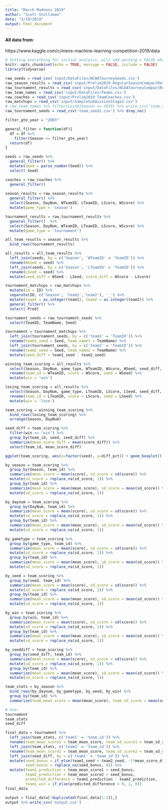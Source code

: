 ```yaml
---
title: "March Madness 2019"
author: "Scott Stoltzman"
date: "3/19/2019"
output: html_document
---
```


#### All data from:  
https://www.kaggle.com/c/mens-machine-learning-competition-2019/data

```r
# Setting everything for initial analysis, will add warning = FALSE when going to knit for real
knitr::opts_chunk$set(echo = TRUE, message = FALSE, include = FALSE)
library(tidyverse)
```
  

```r
raw_seeds = read_csv('input/DataFiles/NCAATourneySeeds.csv')
raw_season_results = read_csv('input/Prelim2019_RegularSeasonCompactResults.csv')
raw_tournament_results = read_csv('input/DataFiles/NCAATourneyCompactResults.csv')
raw_team_names = read_csv('input/DataFiles/Teams.csv')
raw_coaches = read_csv('input/Prelim2019_TeamCoaches.csv')
raw_matchups = read_csv('input/SampleSubmissionStage2.csv')
# raw_team_names %>% filter(LastD1Season == 2019) %>% write_csv('team_seeds.csv') #filled in manually
raw_tournament_seeds = read_csv('team_seeds.csv') %>% drop_na()
```


```r
filter_gte_year = "2003"

general_filter = function(df){
  df = df %>%
    filter(Season >= filter_gte_year)
  return(df)
}

```


```r
seeds = raw_seeds %>% 
  general_filter() %>%
  mutate(seed = parse_number(Seed)) %>%
  select(-Seed)

coaches = raw_coaches %>%
  general_filter()
  
season_results = raw_season_results %>% 
  general_filter() %>%
  select(Season, DayNum, WTeamID, LTeamID, LScore, WScore) %>%
  mutate(game_type = 'season')

tournament_results = raw_tournament_results %>% 
  general_filter()  %>%
  select(Season, DayNum, WTeamID, LTeamID, LScore, WScore) %>%
  mutate(game_type = 'tournament')

all_team_results = season_results %>% 
  bind_rows(tournament_results)

all_results = all_team_results %>%
  left_join(seeds, by = c('Season', 'WTeamID' = 'TeamID')) %>%
  rename(WSeed = seed) %>%
  left_join(seeds, by = c('Season', 'LTeamID' = 'TeamID')) %>%
  rename(LSeed = seed) %>%
  mutate(seed_diff = WSeed - LSeed, score_diff = WScore - LScore)

tournament_matchups = raw_matchups %>%
  mutate(id = ID) %>%
  separate(ID, c('Season', 'team1','team2'), '_') %>%
  mutate(team1 = as.integer(team1), team2 = as.integer(team2)) %>%
  general_filter() %>%
  select(-Pred)

tournament_seeds = raw_tournament_seeds %>% 
  select(TeamID, TeamName, Seed)

tournament = tournament_matchups %>%
  left_join(tournament_seeds, by = c('team1' = 'TeamID')) %>%
  rename(team1_seed = Seed, team_name1 = TeamName) %>%
  left_join(tournament_seeds, by = c('team2' = 'TeamID')) %>%
  rename(team2_seed = Seed, team_name2 = TeamName) %>%
  mutate(seed_diff = team1_seed - team2_seed)
```

```r
winning_team_scoring = all_results %>%
  select(Season, DayNum, game_type, WTeamID, WScore, WSeed, seed_diff, score_diff) %>%
  rename(team_id = WTeamID, score = WScore, seed = WSeed) %>%
  mutate(win = 'win')

losing_team_scoring = all_results %>%
  select(Season, DayNum, game_type, LTeamID, LScore, LSeed, seed_diff, score_diff) %>%
  rename(team_id = LTeamID, score = LScore, seed = LSeed) %>%
  mutate(win = 'lose')

team_scoring = winning_team_scoring %>% 
  bind_rows(losing_team_scoring) %>%
  arrange(Season, DayNum)

seed_diff = team_scoring %>%
  filter(win == 'win') %>%
  group_by(team_id, seed, seed_diff) %>%
  summarize(mean_score_diff = mean(score_diff)) %>%
  select(team_id, mean_score_diff)
```

```r
ggplot(team_scoring, aes(x=factor(seed), y=diff_pct)) + geom_boxplot()
```


```r
by_season = team_scoring %>% 
  group_by(Season, team_id) %>%
  summarize(mean_score = mean(score), sd_score = sd(score)) %>%
  mutate(sd_score = replace_na(sd_score, 1)) %>%
  group_by(team_id) %>%
  summarize(mean_score = mean(mean_score), sd_score = mean(sd_score)) %>%
  mutate(sd_score = replace_na(sd_score, 1))

by_daynum = team_scoring %>%
  group_by(DayNum, team_id) %>%
  summarize(mean_score = mean(score), sd_score = sd(score)) %>%
  mutate(sd_score = replace_na(sd_score, 1)) %>%
  group_by(team_id) %>%
  summarize(mean_score = mean(mean_score), sd_score = mean(sd_score)) %>%
  mutate(sd_score = replace_na(sd_score, 1))

by_gametype = team_scoring %>%
  group_by(game_type, team_id) %>%
  summarize(mean_score = mean(score), sd_score = sd(score)) %>%
  mutate(sd_score = replace_na(sd_score, 1)) %>%
  group_by(team_id) %>%
  summarize(mean_score = mean(mean_score), sd_score = mean(sd_score)) %>%
  mutate(sd_score = replace_na(sd_score, 1))

by_seed = team_scoring %>%
  group_by(seed, team_id) %>%
  summarize(mean_score = mean(score), sd_score = sd(score)) %>%
  mutate(sd_score = replace_na(sd_score, 1)) %>%
  group_by(team_id) %>%
  summarize(mean_score = mean(mean_score), sd_score = mean(sd_score)) %>%
  mutate(sd_score = replace_na(sd_score, 1))

by_win = team_scoring %>%
  group_by(win, team_id) %>%
  summarize(mean_score = mean(score), sd_score = sd(score)) %>%
  mutate(sd_score = replace_na(sd_score, 1)) %>%
  group_by(team_id) %>%
  summarize(mean_score = mean(mean_score), sd_score = mean(sd_score)) %>%
  mutate(sd_score = replace_na(sd_score, 1))

by_seeddiff = team_scoring %>%
  group_by(seed_diff, team_id) %>%
  summarize(mean_score = mean(score), sd_score = sd(score)) %>%
  mutate(sd_score = replace_na(sd_score, 1)) %>%
  group_by(team_id) %>%
  summarize(mean_score = mean(mean_score), sd_score = mean(sd_score)) %>%
  mutate(sd_score = replace_na(sd_score, 1))
```


```r
team_stats = by_season %>%
  bind_rows(by_daynum, by_gametype, by_seed, by_win) %>%
  group_by(team_id) %>%
  summarize(team_mean_score = mean(mean_score), team_sd_score = mean(sd_score))
```

```r
# Use:
tournament
team_stats
seed_diff
```
```r
final_data = tournament %>%
  left_join(team_stats, c('team1' = 'team_id')) %>%
  rename(team_mean_score1 = team_mean_score, team_sd_score1 = team_sd_score) %>%
  left_join(team_stats, c('team2' = 'team_id')) %>%
  rename(team_mean_score2 = team_mean_score, team_sd_score2 = team_sd_score) %>%
  left_join(seed_diff, by = c('team1' = 'team_id')) %>%
  mutate(seed_bonus = if_else(team1_seed < team2_seed, -1*mean_score_diff, mean_score_diff),
         seed_bonus = replace_na(seed_bonus, 0)) %>%
  mutate(team1_prediction = team_mean_score1 + seed_bonus,
         team2_prediction = team_mean_score2 + seed_bonus,
         predicted_difference = team1_prediction - team2_prediction,
         team1_win = if_else(predicted_difference > 0, 1, 0))
final_data
```

```r
output = final_data[!duplicated(final_data[1:3]),]
output %>% write_csv('output.csv')
```

